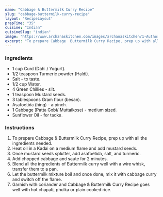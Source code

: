 ---
name: "Cabbage & Buttermilk Curry Recipe"
slug: "cabbage-buttermilk-curry-recipe"
layout: 'RecipeLayout'
prepTime: "35"
cuisine: "Indian"
cuisineSlug: "indian"
image: "https://www.archanaskitchen.com/images/archanaskitchen/1-Author/Chatori_Ladki/Cabbage__Buttermilk_Curry.jpg"
excerpt: "To prepare Cabbage  Buttermilk Curry Recipe, prep up with all the ingredients needed"
---

### Ingredients

- 1 cup Curd (Dahi / Yogurt).
- 1/2 teaspoon Turmeric powder (Haldi).
- Salt - to taste.
- 1/2 cup Water.
- 4 Green Chillies - slit.
- 1 teaspoon Mustard seeds.
- 3 tablespoons Gram flour (besan).
- Asafoetida (hing) - a pinch.
- 1 Cabbage (Patta Gobi/ Muttaikose) - medium sized.
- Sunflower Oil - for tadka.

### Instructions

1. To prepare Cabbage & Buttermilk Curry Recipe, prep up with all the ingredients needed.
1. Heat oil in a Kadai on a medium flame and add mustard seeds.
1. Once mustard seeds splutter, add asafoetida, salt, and turmeric.
1. Add chopped cabbage and saute for 2 minutes.
1. Blend all the ingredients of Buttermilk curry well with a wire whisk, transfer them to a pan.
1. Let the buttermilk mixture boil and once done, mix it with cabbage curry and switch off the flame.
1. Garnish with coriander and Cabbage & Buttermilk Curry Recipe goes well with hot chapati, phulka or plain cooked rice.
